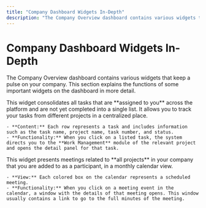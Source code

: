 ```yaml
---
title: "Company Dashboard Widgets In-Depth"
description: "The Company Overview dashboard contains various widgets that keep a pulse on your company. This section explains the functions of some important widgets on the dashboard in more detail."
---
```


# Company Dashboard Widgets In-Depth

The Company Overview dashboard contains various widgets that keep a pulse on your company. This section explains the functions of some important widgets on the dashboard in more detail.

<AccordionGroup>
  <Accordion title="Open Items Widget">
    This widget consolidates all tasks that are **assigned to you** across the platform and are not yet completed into a single list. It allows you to track your tasks from different projects in a centralized place.

    - **Content:** Each row represents a task and includes information such as the task name, project name, task number, and status.
    - **Functionality:** When you click on a listed task, the system directs you to the **Work Management** module of the relevant project and opens the detail panel for that task.
  </Accordion>
  <Accordion title="Calendar Widget">
    This widget presents meetings related to **all projects** in your company that you are added to as a participant, in a monthly calendar view.

    - **View:** Each colored box on the calendar represents a scheduled meeting.
    - **Functionality:** When you click on a meeting event in the calendar, a window with the details of that meeting opens. This window usually contains a link to go to the full minutes of the meeting.
  </Accordion>
</AccordionGroup>
